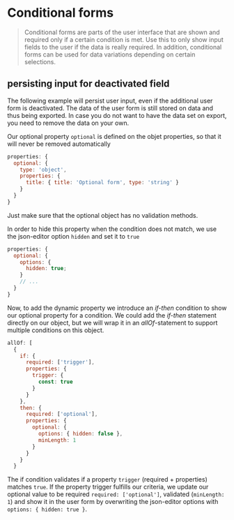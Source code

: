 
<Meta title="Cookbook/ConditionalForms" />

# Conditional forms

> Conditional forms are parts of the user interface that are shown and required only if a certain condition is met. Use this to only show input fields to the user if the data is really required. In addition, conditional forms can be used for data variations depending on certain selections.

<!-- This library stays fully compatible to json-schema specifications where possible. In the context of user views, this might not always be the wanted behaviour. For example: If a user deactivates a conditional input field, we would want to store this value in case it is restored later on. -->

## persisting input for deactivated field

The following example will persist user input, even if the additional user form is deactivated. The data of the user form is still stored on data and thus being exported. In case you do not want to have the data set on export, you need to remove the data on your own.

<Canvas>
  <JsonForm
    widgets={widgets}
    options={{ title: false }}
    addOptionalProps={false}
    schema={{
      type: 'object',
      title: 'allOf with single if-then-else statements',
      required: ['trigger'],
      properties: {
        trigger: {
          title: 'with additional field',
          type: 'boolean',
          default: false
        },
        optional: {
          options: { hidden: true, title: false },
          type: 'object',
          required: ['title'],
          properties: {
            title: {
              title: 'Optional form',
              type: 'string'
            }
          }
        }
      },
      allOf: [
        {
          if: {
            required: ['trigger'],
            properties: {
              trigger: {
                const: true
              }
            }
          },
          then: {
            required: ['optional'],
            properties: {
              optional: {
                options: { hidden: false },
                minLength: 1
              }
            }
          }
        }
      ]
    }}
  />
</Canvas>

Our optional property `optional` is defined on the objet properties, so that it will never be removed automatically

```js
properties: {
  optional: {
    type: 'object',
    properties: {
      title: { title: 'Optional form', type: 'string' }
    }
  }
}
```

Just make sure that the optional object has no validation methods.

In order to hide this property when the condition does not match, we use the json-editor option `hidden` and set it to `true`

```js
properties: {
  optional: {
    options: {
      hidden: true;
    }
    // ...
  }
}
```

Now, to add the dynamic property we introduce an _if-then_ condition to show our optional property for a condition. We could add the _if-then_ statement directly on our object, but we will wrap it in an _allOf_-statement to support multiple conditions on this object.

```js
allOf: [
  {
    if: {
      required: ['trigger'],
      properties: {
        trigger: {
          const: true
        }
      }
    },
    then: {
      required: ['optional'],
      properties: {
        optional: {
          options: { hidden: false },
          minLength: 1
        }
      }
    }
  }
```

The if condition validates if a property `trigger` (required + properties) matches `true`. If the property trigger fulfills our criteria, we update our optional value to be required `required: ['optional']`, validated (`minLength: 1`) and show it in the user form by overwriting the json-editor options with `options: { hidden: true }`.
